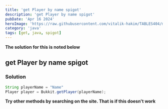 ```yaml
---
title: 'get Player by name spigot'
description: 'get Player by name spigot'
pubDate: 'Apr 16 2024'
heroImage: 'https://raw.githubusercontent.com/vitalik-hakim/TABLES404/main/error_b/java.png'
category: 'java'
tags: [get, java, spigot]
---
```


**The solution for this is noted below**

## get Player by name spigot

### Solution

```java
String playerName = "Name"
Player player = Bukkit.getPlayer(playerName);
```

**Try other methods by searching on the site. That is if this doesn't work**
